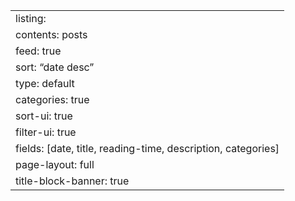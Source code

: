 ---
listing:
  contents: posts
  feed: true
  sort: "date desc"
  type: default
  categories: true
  sort-ui: true
  filter-ui: true
  fields: [date, title, reading-time, description, categories]
page-layout: full
title-block-banner: true
---